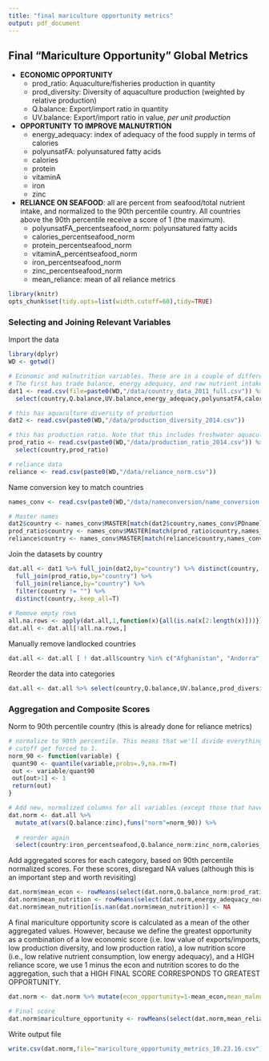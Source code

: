 ```yaml
---
title: "final mariculture opportunity metrics"
output: pdf_document
---
```


## Final "Mariculture Opportunity" Global Metrics

* __ECONOMIC OPPORTUNITY__
    + prod_ratio: Aquaculture/fisheries production in quantity
    + prod_diversity: Diversity of aquaculture production (weighted by relative production)
    + Q.balance: Export/import ratio in quantity
    + UV.balance: Export/import ratio in value, *per unit production*

  
* __OPPORTUNITY TO IMPROVE MALNUTRTION__
    + energy_adequacy: index of adequacy of the food supply in terms of calories
    + polyunsatFA: polyunsatured fatty acids
    + calories
    + protein
    + vitaminA
    + iron
    + zinc
  
* __RELIANCE ON SEAFOOD__: all are percent from seafood/total nutrient intake, and normalized to the 90th percentile country. All countries above the 90th percentile receive a score of 1 (the maximum).
    + polyunsatFA_percentseafood_norm: polyunsatured fatty acids
    + calories_percentseafood_norm
    + protein_percentseafood_norm
    + vitaminA_percentseafood_norm
    + iron_percentseafood_norm
    + zinc_percentseafood_norm
    + mean_reliance: mean of all reliance metrics

```r
library(knitr)
opts_chunk$set(tidy.opts=list(width.cutoff=60),tidy=TRUE)
```

### Selecting and Joining Relevant Variables

Import the data

```r
library(dplyr)
WD <- getwd()

# Economic and malnutrition variables. These are in a couple of different tables.
# The first has trade balance, energy adequacy, and raw nutrient intakes
dat1 <- read.csv(file=paste0(WD,"/data/country_data_2011_full.csv")) %>% 
  select(country,Q.balance,UV.balance,energy_adequacy,polyunsatFA,calories,protein,vitaminA,iron,zinc)

# this has aquaculture diversity of production
dat2 <- read.csv(paste0(WD,"/data/production_diversity_2014.csv"))

# this has production ratio. Note that this includes freshwater aquaculture production, while the diversity metric above does not
prod_ratio <- read.csv(paste0(WD,"/data/production_ratio_2014.csv")) %>%
  select(country,prod_ratio)

# reliance data
reliance <- read.csv(paste0(WD,"/data/reliance_norm.csv"))
```

Name conversion key to match countries

```r
names_conv <- read.csv(paste0(WD,"/data/nameconversion/name_conversion.csv"),stringsAsFactors = F)

# Master names
dat2$country <- names_conv$MASTER[match(dat2$country,names_conv$PDname)]
prod_ratio$country <- names_conv$MASTER[match(prod_ratio$country,names_conv$PDname)]
reliance$country <- names_conv$MASTER[match(reliance$country,names_conv$nutri)]
```

Join the datasets by country

```r
dat.all <- dat1 %>% full_join(dat2,by="country") %>% distinct(country,.keep_all=T) %>%
  full_join(prod_ratio,by="country") %>%
  full_join(reliance,by="country") %>%
  filter(country != "") %>%
  distinct(country,.keep_all=T)
  
# Remove empty rows
all.na.rows <- apply(dat.all,1,function(x){all(is.na(x[2:length(x)]))})
dat.all <- dat.all[!all.na.rows,]
```

Manually remove landlocked countries

```r
dat.all <- dat.all [ ! dat.all$country %in% c("Afghanistan", "Andorra","Armenia","Austria","Azerbaijan","Belarus","Bhutan","Bolivia","Botswana","Burkina Faso", "Burundi", "Central African Republic","Chad","Czech Republic","Czechoslovakia","Ethiopia","Ethiopia PDR","Hungary","Kazakhstan","Kosovo","Kyrgyzstan","Laos","Lesotho","Liechtenstein","Luxembourg","Macedonia","Malawi","Mali","Moldova","Mongolia","Nepal","Niger","Paraguay","Rwanda","San Marino","Serbia","Serbia and Montenegro","Slovakia","South Ossetia","South Sudan","Swaziland","Switzerland","Tajikistan","Turkmenistan","Uganda","Uzbekistan","Vatican City","Zambia","Zimbabwe","Southern Africa","Southern Asia","Eastern Asia"),]
```

Reorder the data into categories

```r
dat.all <- dat.all %>% select(country,Q.balance,UV.balance,prod_diversity,prod_ratio,energy_adequacy,polyunsatFA:zinc,calories_percentseafood:mean_reliance)
```

### Aggregation and Composite Scores

Norm to 90th percentile country (this is already done for reliance metrics)

```r
# normalize to 90th percentile. This means that we'll divide everything by the 90th percentile country in the data. All countries above this
# cutoff get forced to 1.
norm_90 <- function(variable) {
 quant90 <- quantile(variable,probs=.9,na.rm=T)
 out <- variable/quant90
 out[out>1] <- 1
 return(out)
}

# Add new, normalized columns for all variables (except those that have already been normalized)
dat.norm <- dat.all %>%
  mutate_at(vars(Q.balance:zinc),funs("norm"=norm_90)) %>%
  
  # reorder again
  select(country:iron_percentseafood,Q.balance_norm:zinc_norm,calories_percentseafood_norm:iron_percentseafood_norm,mean_reliance)
```

Add aggregated scores for each category, based on 90th percentile normalized scores. For these scores, disregard NA values (although this is an important step and worth revisiting)

```r
dat.norm$mean_econ <- rowMeans(select(dat.norm,Q.balance_norm:prod_ratio_norm),na.rm=T)
dat.norm$mean_nutrition <- rowMeans(select(dat.norm,energy_adequacy_norm:zinc_norm),na.rm=T)
dat.norm$mean_nutrition[is.nan(dat.norm$mean_nutrition)] <- NA
```

A final mariculture opportunity score is calculated as a mean of the other aggregated values. However, because we define the greatest opportunity as a combination of a low economic score (i.e. low value of exports/imports, low production diversity, and low production ratio), a low nutrition score (i.e., low relative nutrient consumption, low energy adequacy), and a HIGH reliance score, we use 1 minus the econ and nutrition scores to do the aggregation, such that a HIGH FINAL SCORE CORRESPONDS TO GREATEST OPPORTUNITY.

```r
dat.norm <- dat.norm %>% mutate(econ_opportunity=1-mean_econ,mean_malnutrition=1-mean_nutrition)

# Final score
dat.norm$mariculture_opportunity <- rowMeans(select(dat.norm,mean_reliance,econ_opportunity,mean_malnutrition))
```

Write output file

```r
write.csv(dat.norm,file="mariculture_opportunity_metrics_10.23.16.csv")
```